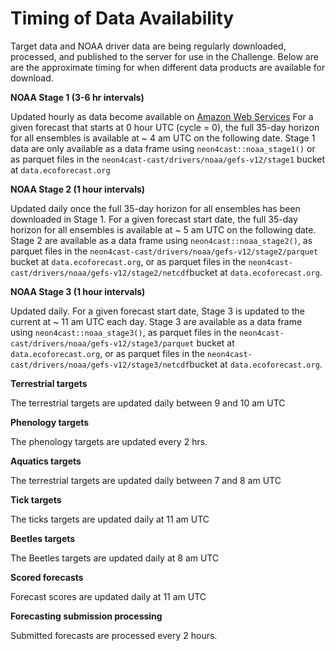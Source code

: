 # Timing of Data Availability {#sec-cron}

Target data and NOAA driver data are being regularly downloaded, processed, and published to the server for use in the Challenge.  Below are are the approximate timing for when different data products are available for download.

**NOAA Stage 1 (3-6 hr intervals)**

Updated hourly as data become available on [Amazon Web Services](https://registry.opendata.aws/noaa-gefs/) For a given forecast that starts at 0 hour UTC (cycle = 0), the full 35-day horizon for all ensembles is available  at ~  4 am UTC on the following date. Stage 1 data are only available as a data frame using `neon4cast::noaa_stage1()` or as parquet files in the `neon4cast-cast/drivers/noaa/gefs-v12/stage1` bucket at `data.ecoforecast.org`

**NOAA Stage 2 (1 hour intervals)**

Updated daily once the full 35-day horizon for all ensembles has been downloaded in Stage 1. For a given forecast start date, the full 35-day horizon for all ensembles is available at ~ 5 am UTC on the following date. Stage 2 are available as a data frame using `neon4cast::noaa_stage2()`, as parquet files in the `neon4cast-cast/drivers/noaa/gefs-v12/stage2/parquet` bucket at `data.ecoforecast.org`, or as parquet files in the `neon4cast-cast/drivers/noaa/gefs-v12/stage2/netcdf`bucket at `data.ecoforecast.org`.

**NOAA Stage 3 (1 hour intervals)**

Updated daily. For a given forecast start date, Stage 3 is updated to the current at ~ 11 am UTC each day. Stage 3 are available as a data frame using `neon4cast::noaa_stage3()`, as parquet files in the `neon4cast-cast/drivers/noaa/gefs-v12/stage3/parquet` bucket at `data.ecoforecast.org`, or as parquet files in the `neon4cast-cast/drivers/noaa/gefs-v12/stage3/netcdf`bucket at `data.ecoforecast.org`.

**Terrestrial targets**

The terrestrial targets are updated daily between 9 and 10 am UTC

**Phenology targets**

The phenology targets are updated every 2 hrs.

**Aquatics targets**

The terrestrial targets are updated daily between 7 and 8 am UTC

**Tick targets**

The ticks targets are updated daily at 11 am UTC

**Beetles targets**

The Beetles targets are updated daily at 8 am UTC

**Scored forecasts**

Forecast scores are updated daily at 11 am UTC

**Forecasting submission processing**

Submitted forecasts are processed every 2 hours.

